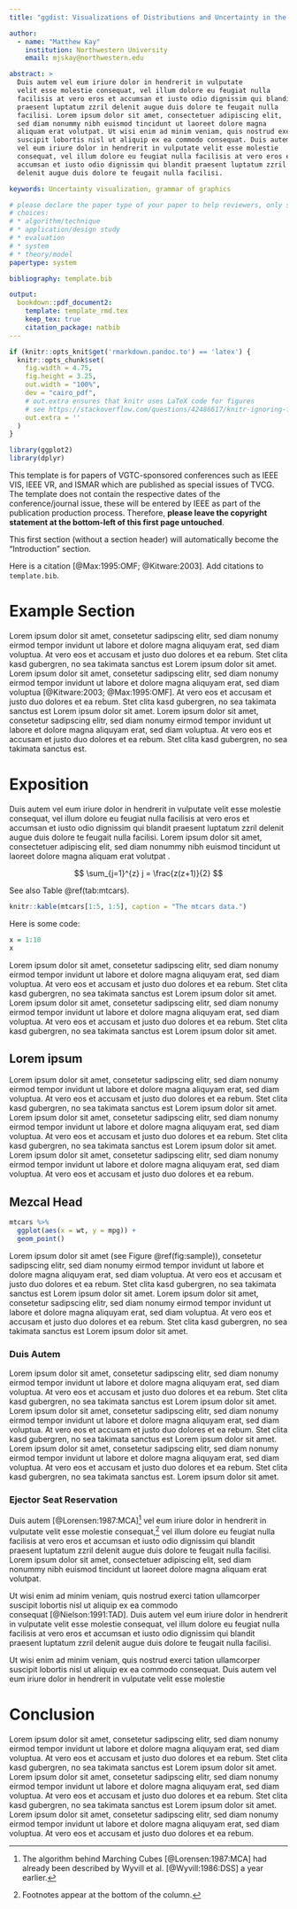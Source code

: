 ```yaml
---
title: "ggdist: Visualizations of Distributions and Uncertainty in the Grammar of Graphics"

author: 
  - name: "Matthew Kay"
    institution: Northwestern University
    email: mjskay@northwestern.edu

abstract: >
  Duis autem vel eum iriure dolor in hendrerit in vulputate
  velit esse molestie consequat, vel illum dolore eu feugiat nulla
  facilisis at vero eros et accumsan et iusto odio dignissim qui blandit
  praesent luptatum zzril delenit augue duis dolore te feugait nulla
  facilisi. Lorem ipsum dolor sit amet, consectetuer adipiscing elit,
  sed diam nonummy nibh euismod tincidunt ut laoreet dolore magna
  aliquam erat volutpat. Ut wisi enim ad minim veniam, quis nostrud exerci tation ullamcorper
  suscipit lobortis nisl ut aliquip ex ea commodo consequat. Duis autem
  vel eum iriure dolor in hendrerit in vulputate velit esse molestie
  consequat, vel illum dolore eu feugiat nulla facilisis at vero eros et
  accumsan et iusto odio dignissim qui blandit praesent luptatum zzril
  delenit augue duis dolore te feugait nulla facilisi.

keywords: Uncertainty visualization, grammar of graphics

# please declare the paper type of your paper to help reviewers, only shown in review mode
# choices:
# * algorithm/technique
# * application/design study
# * evaluation
# * system
# * theory/model
papertype: system

bibliography: template.bib

output:
  bookdown::pdf_document2:
    template: template_rmd.tex
    keep_tex: true
    citation_package: natbib
---
```


```r
if (knitr::opts_knit$get('rmarkdown.pandoc.to') == 'latex') {
  knitr::opts_chunk$set(
    fig.width = 4.75,
    fig.height = 3.25,
    out.width = "100%",
    dev = "cairo_pdf",
    # out.extra ensures that knitr uses LaTeX code for figures
    # see https://stackoverflow.com/questions/42486617/knitr-ignoring-fig-pos
    out.extra = ''
  )
}
```

```r
library(ggplot2)
library(dplyr)
```


This template is for papers of VGTC-sponsored conferences such as IEEE VIS, IEEE VR, and ISMAR which are published as special issues of TVCG. The template does not contain the respective dates of the conference/journal issue, these will be entered by IEEE as part of the publication production process. Therefore, **please leave the copyright statement at the bottom-left of this first page untouched**.

This first section (without a section header) will automatically become the "Introduction" section.

Here is a citation\ [@Max:1995:OMF; @Kitware:2003]. Add citations to `template.bib`.

# Example Section

Lorem ipsum dolor sit amet, consetetur sadipscing elitr, sed diam
nonumy eirmod tempor invidunt ut labore et dolore magna aliquyam erat,
sed diam voluptua. At vero eos et accusam et justo duo dolores et ea
rebum. Stet clita kasd gubergren, no sea takimata sanctus est Lorem
ipsum dolor sit amet. Lorem ipsum dolor sit amet, consetetur
sadipscing elitr, sed diam nonumy eirmod tempor invidunt ut labore et
dolore magna aliquyam erat, sed diam
voluptua\ [@Kitware:2003; @Max:1995:OMF]. At vero eos et accusam et
justo duo dolores et ea rebum. Stet clita kasd gubergren, no sea
takimata sanctus est Lorem ipsum dolor sit amet. Lorem ipsum dolor sit
amet, consetetur sadipscing elitr, sed diam nonumy eirmod tempor
invidunt ut labore et dolore magna aliquyam erat, sed diam
voluptua. At vero eos et accusam et justo duo dolores et ea
rebum. Stet clita kasd gubergren, no sea takimata sanctus est.

# Exposition

Duis autem vel eum iriure dolor in hendrerit in vulputate velit esse
molestie consequat, vel illum dolore eu feugiat nulla facilisis at
vero eros et accumsan et iusto odio dignissim qui blandit praesent
luptatum zzril delenit augue duis dolore te feugait nulla
facilisi. Lorem ipsum dolor sit amet, consectetuer adipiscing elit,
sed diam nonummy nibh euismod tincidunt ut laoreet dolore magna
aliquam erat volutpat\ \cite{Kindlmann:1999:SAG}.

$$
\sum_{j=1}^{z} j = \frac{z(z+1)}{2} 
$$

See also Table\ \@ref(tab:mtcars).

```r
knitr::kable(mtcars[1:5, 1:5], caption = "The mtcars data.")
```

Here is some code:

```r
x = 1:10
x
```

Lorem ipsum dolor sit amet, consetetur sadipscing elitr, sed diam
nonumy eirmod tempor invidunt ut labore et dolore magna aliquyam erat,
sed diam voluptua. At vero eos et accusam et justo duo dolores et ea
rebum. Stet clita kasd gubergren, no sea takimata sanctus est Lorem
ipsum dolor sit amet. Lorem ipsum dolor sit amet, consetetur
sadipscing elitr, sed diam nonumy eirmod tempor invidunt ut labore et
dolore magna aliquyam erat, sed diam voluptua. At vero eos et accusam
et justo duo dolores et ea rebum. Stet clita kasd gubergren, no sea
takimata sanctus est Lorem ipsum dolor sit amet.

## Lorem ipsum

Lorem ipsum dolor sit amet, consetetur sadipscing elitr, sed diam
nonumy eirmod tempor invidunt ut labore et dolore magna aliquyam erat,
sed diam voluptua. At vero eos et accusam et justo duo dolores et ea
rebum. Stet clita kasd gubergren, no sea takimata sanctus est Lorem
ipsum dolor sit amet. Lorem ipsum dolor sit amet, consetetur
sadipscing elitr, sed diam nonumy eirmod tempor invidunt ut labore et
dolore magna aliquyam erat, sed diam voluptua. At vero eos et accusam
et justo duo dolores et ea rebum. Stet clita kasd gubergren, no sea
takimata sanctus est Lorem ipsum dolor sit amet. Lorem ipsum dolor sit
amet, consetetur sadipscing elitr, sed diam nonumy eirmod tempor
invidunt ut labore et dolore magna aliquyam erat, sed diam
voluptua. At vero eos et accusam et justo duo dolores et ea
rebum.

## Mezcal Head

```r
mtcars %>%
  ggplot(aes(x = wt, y = mpg)) +
  geom_point()
```

Lorem ipsum dolor sit amet (see Figure\ \@ref(fig:sample)), consetetur sadipscing elitr, sed diam
nonumy eirmod tempor invidunt ut labore et dolore magna aliquyam erat,
sed diam voluptua. At vero eos et accusam et justo duo dolores et ea
rebum. Stet clita kasd gubergren, no sea takimata sanctus est Lorem
ipsum dolor sit amet. Lorem ipsum dolor sit amet, consetetur
sadipscing elitr, sed diam nonumy eirmod tempor invidunt ut labore et
dolore magna aliquyam erat, sed diam voluptua. At vero eos et accusam
et justo duo dolores et ea rebum. Stet clita kasd gubergren, no sea
takimata sanctus est Lorem ipsum dolor sit amet.


### Duis Autem

Lorem ipsum dolor sit amet, consetetur sadipscing elitr, sed diam
nonumy eirmod tempor invidunt ut labore et dolore magna aliquyam erat,
sed diam voluptua. At vero eos et accusam et justo duo dolores et ea
rebum. Stet clita kasd gubergren, no sea takimata sanctus est Lorem
ipsum dolor sit amet. Lorem ipsum dolor sit amet, consetetur
sadipscing elitr, sed diam nonumy eirmod tempor invidunt ut labore et
dolore magna aliquyam erat, sed diam voluptua. At vero eos et accusam
et justo duo dolores et ea rebum. Stet clita kasd gubergren, no sea
takimata sanctus est Lorem ipsum dolor sit amet. Lorem ipsum dolor sit
amet, consetetur sadipscing elitr, sed diam nonumy eirmod tempor
invidunt ut labore et dolore magna aliquyam erat, sed diam
voluptua. At vero eos et accusam et justo duo dolores et ea
rebum. Stet clita kasd gubergren, no sea takimata sanctus est. Lorem
ipsum dolor sit amet.


### Ejector Seat Reservation

Duis autem\ [@Lorensen:1987:MCA]^[The algorithm behind
Marching Cubes\ [@Lorensen:1987:MCA] had already been
described by Wyvill et al.\ [@Wyvill:1986:DSS] a year
earlier.] vel eum iriure dolor in hendrerit
in vulputate velit esse molestie consequat,^[Footnotes
appear at the bottom of the column.] vel illum dolore eu
feugiat nulla facilisis at vero eros et accumsan et iusto odio
dignissim qui blandit praesent luptatum zzril delenit augue duis
dolore te feugait nulla facilisi. Lorem ipsum dolor sit amet,
consectetuer adipiscing elit, sed diam nonummy nibh euismod tincidunt
ut laoreet dolore magna aliquam erat volutpat.

\paragraph{Confirmed Ejector Seat Reservation}

Ut wisi enim ad minim veniam, quis nostrud exerci tation ullamcorper
suscipit lobortis nisl ut aliquip ex ea commodo
consequat\ [@Nielson:1991:TAD]. Duis autem vel eum iriure dolor in
hendrerit in vulputate velit esse molestie consequat, vel illum dolore
eu feugiat nulla facilisis at vero eros et accumsan et iusto odio
dignissim qui blandit praesent luptatum zzril delenit augue duis
dolore te feugait nulla facilisi.

\paragraph{Rejected Ejector Seat Reservation}

Ut wisi enim ad minim veniam, quis nostrud exerci tation ullamcorper
suscipit lobortis nisl ut aliquip ex ea commodo consequat. Duis autem
vel eum iriure dolor in hendrerit in vulputate velit esse molestie


# Conclusion

Lorem ipsum dolor sit amet, consetetur sadipscing elitr, sed diam
nonumy eirmod tempor invidunt ut labore et dolore magna aliquyam erat,
sed diam voluptua. At vero eos et accusam et justo duo dolores et ea
rebum. Stet clita kasd gubergren, no sea takimata sanctus est Lorem
ipsum dolor sit amet. Lorem ipsum dolor sit amet, consetetur
sadipscing elitr, sed diam nonumy eirmod tempor invidunt ut labore et
dolore magna aliquyam erat, sed diam voluptua. At vero eos et accusam
et justo duo dolores et ea rebum. Stet clita kasd gubergren, no sea
takimata sanctus est Lorem ipsum dolor sit amet. Lorem ipsum dolor sit
amet, consetetur sadipscing elitr, sed diam nonumy eirmod tempor
invidunt ut labore et dolore magna aliquyam erat, sed diam
voluptua. At vero eos et accusam et justo duo dolores et ea
rebum.
